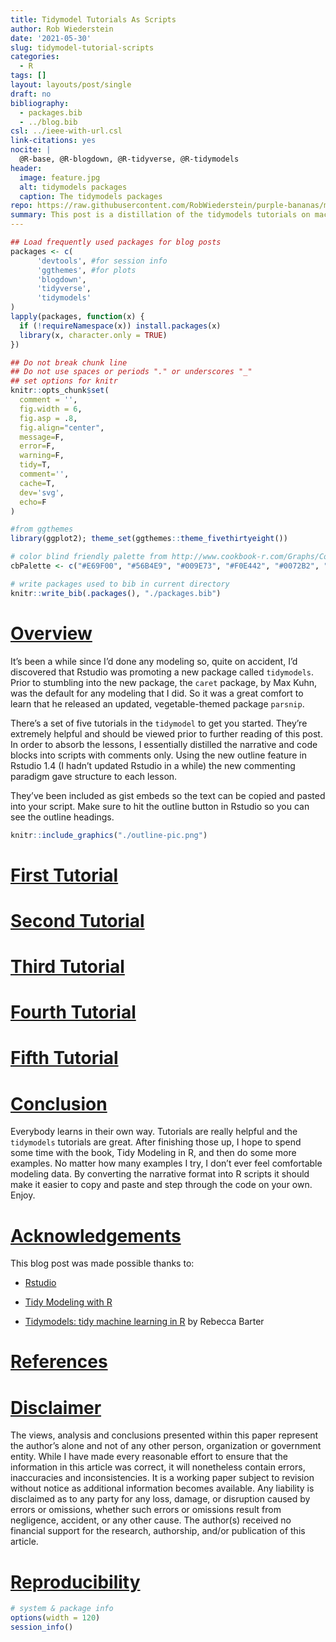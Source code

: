 ```yaml
---
title: Tidymodel Tutorials As Scripts
author: Rob Wiederstein
date: '2021-05-30'
slug: tidymodel-tutorial-scripts
categories:
  - R
tags: []
layout: layouts/post/single
draft: no
bibliography:
  - packages.bib
  - ../blog.bib
csl: ../ieee-with-url.csl
link-citations: yes
nocite: |
  @R-base, @R-blogdown, @R-tidyverse, @R-tidymodels
header:
  image: feature.jpg
  alt: tidymodels packages
  caption: The tidymodels packages
repo: https://raw.githubusercontent.com/RobWiederstein/purple-bananas/main/content/post/2021-05-30-tidymodel-tutorial-scripts/index.Rmd
summary: This post is a distillation of the tidymodels tutorials on machine learning.  Formatting from the original was shortened and converted to a script with comments. Original tutorials are [here](https://www.tidymodels.org). This post is basically my notes from the those tutorials.
---
```



```r
## Load frequently used packages for blog posts
packages <- c(
      'devtools', #for session info
      'ggthemes', #for plots
      'blogdown',
      'tidyverse',
      'tidymodels'
)
lapply(packages, function(x) {
  if (!requireNamespace(x)) install.packages(x)
  library(x, character.only = TRUE)
})
```

```r
## Do not break chunk line
## Do not use spaces or periods "." or underscores "_"
## set options for knitr
knitr::opts_chunk$set(
  comment = '',
  fig.width = 6,
  fig.asp = .8,
  fig.align="center",
  message=F,
  error=F,
  warning=F,
  tidy=T,
  comment='',
  cache=T,
  dev='svg',
  echo=F
)
```

```r
#from ggthemes
library(ggplot2); theme_set(ggthemes::theme_fivethirtyeight())
```

```r
# color blind friendly palette from http://www.cookbook-r.com/Graphs/Colors_(ggplot2)/
cbPalette <- c("#E69F00", "#56B4E9", "#009E73", "#F0E442", "#0072B2", "#D55E00", "#CC79A7", "#000000")
```

```r
# write packages used to bib in current directory
knitr::write_bib(.packages(), "./packages.bib")
```



# [Overview](#overview)

It's been a while since I'd done any modeling so, quite on accident, I'd discovered that Rstudio was promoting a new package called `tidymodels`.  Prior to stumbling into the new package, the `caret` package, by Max Kuhn,  was the default for any modeling that I did.  So it was a great comfort to learn that he released an updated, vegetable-themed package `parsnip`. 

There's a set of five tutorials in the `tidymodel` to get you started. They're extremely helpful and should be viewed prior to further reading of this post.  In order to absorb the lessons, I essentially distilled the narrative and code blocks into scripts with comments only.  Using the new outline feature in Rstudio 1.4 (I hadn't updated Rstudio in a while) the new commenting paradigm gave structure to each lesson.  

They've been included as gist embeds so the text can be copied and pasted into your script. Make sure to hit the outline button in Rstudio so you can see the outline headings.

```r
knitr::include_graphics("./outline-pic.png")
```


# [First Tutorial](#first)

<script src="https://gist.github.com/RobWiederstein/4b47ffac86d170413c750a43c16ea896.js"></script>

# [Second Tutorial](#second)

<script src="https://gist.github.com/RobWiederstein/bb21985f3998041aeeea7dc2044df1f0.js"></script>

# [Third Tutorial](#third)

<script src="https://gist.github.com/RobWiederstein/8def57b19749f3ee28d926d37407f220.js"></script>

# [Fourth Tutorial](#fourth)

<script src="https://gist.github.com/RobWiederstein/66443eef38a24776327ff994fed375df.js"></script>

# [Fifth Tutorial](#fifth)

<script src="https://gist.github.com/RobWiederstein/a85731e45d6a88cf3496c25b55cf97e4.js"></script>

# [Conclusion](#conclusion)

Everybody learns in their own way.  Tutorials are really helpful and the `tidymodels` tutorials are great.  After finishing those up, I hope to spend some time with the book, Tidy Modeling in R, and then do some more examples.  No matter how many examples I try, I don't ever feel comfortable modeling data. By converting the narrative format into R scripts it should make it easier to copy and paste and step through the code on your own.  Enjoy.

# [Acknowledgements](#acknowledge)

This blog post was made possible thanks to:

-  [Rstudio](https://www.rstudio.com)

- [Tidy Modeling with R](https://www.tmwr.org)

-  [Tidymodels: tidy machine learning in R](http://www.rebeccabarter.com/blog/2020-03-25_machine_learning/) by Rebecca Barter

# [References](#reference)

<div id="refs"></div>

# [Disclaimer](#disclaimer)

The views, analysis and conclusions presented within this paper represent the author’s alone and not of any other person, organization or government entity. While I have made every reasonable effort to ensure that the information in this article was correct, it will nonetheless contain errors, inaccuracies and inconsistencies. It is a working paper subject to revision without notice as additional information becomes available. Any liability is disclaimed as to any party for any loss, damage, or disruption caused by errors or omissions, whether such errors or omissions result from negligence, accident, or any other cause. The author(s) received no financial support for the research, authorship, and/or publication of this article.

# [Reproducibility](#reproduce)

```r
# system & package info
options(width = 120)
session_info()
```
